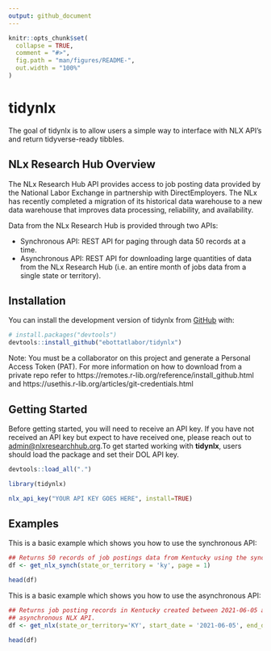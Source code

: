 ```yaml
---
output: github_document
---
```


<!-- README.md is generated from README.Rmd. Please edit that file -->

```r
knitr::opts_chunk$set(
  collapse = TRUE,
  comment = "#>",
  fig.path = "man/figures/README-",
  out.width = "100%"
)
```

# tidynlx

<!-- badges: start -->
<!-- badges: end -->

The goal of tidynlx is to allow users a simple way to interface with NLX API's and return tidyverse-ready tibbles.


## NLx Research Hub Overview

The NLx Research Hub API provides access to job posting data provided by the National Labor Exchange in partnership with DirectEmployers. The NLx has recently completed a migration of its historical data warehouse to a new data warehouse that improves data processing, reliability, and availability.

Data from the NLx Research Hub is provided through two APIs:

- Synchronous API: REST API for paging through data 50 records at a time.
- Asynchronous API: REST API for downloading large quantities of data from the NLx Research Hub (i.e. an entire month of jobs data from a single state or territory).

## Installation

You can install the development version of tidynlx from [GitHub](https://github.com/) with:

``` r
# install.packages("devtools")
devtools::install_github("ebottatlabor/tidynlx")
```
Note: You must be a collaborator on this project and generate a Personal Access Token (PAT). For more information on how to download from a private repo refer to https://remotes.r-lib.org/reference/install_github.html and https://usethis.r-lib.org/articles/git-credentials.html

## Getting Started

Before getting started, you will need to receive an API key. If you have not received an API key but expect to have received one, please reach out to <admin@nlxresearchhub.org>.To get started working with __tidynlx__, users should load the package and set their DOL API key.

```r
devtools::load_all(".") 
```

```r
library(tidynlx)

nlx_api_key("YOUR API KEY GOES HERE", install=TRUE)
```

## Examples

This is a basic example which shows you how to use the synchronous API:
```r
## Returns 50 records of job postings data from Kentucky using the synchronous NLX API
df <- get_nlx_synch(state_or_territory = 'ky', page = 1)

head(df)

```


This is a basic example which shows you how to use the asynchronous API:
```r
## Returns job posting records in Kentucky created between 2021-06-05 and 2021-06-10 (inclusive) using the 
## asynchronous NLX API.
df <- get_nlx(state_or_territory='KY', start_date = '2021-06-05', end_date ='2021-06-10')

head(df)

```

